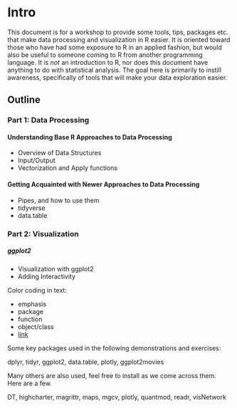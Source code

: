 # Intro

This document is for a workshop to provide some tools, tips, packages etc. that make data processing and visualization in R easier.  It is oriented toward those who have had some exposure to R in an applied fashion, but would also be useful to someone coming to R from another programming language.  It is *not* an introduction to R, nor does this document have anything to do with statistical analysis.  The goal here is primarily to instill awareness, specifically of tools that will make your data exploration easier.


## Outline

### Part 1: Data Processing

#### Understanding Base R Approaches to Data Processing

- Overview of Data Structures
- Input/Output
- Vectorization and Apply functions

####  Getting Acquainted with Newer Approaches to Data Processing

- Pipes, and how to use them
- tidyverse
- data.table

### Part 2: Visualization

##### ggplot2

- Visualization with ggplot2
- Adding Interactivity


Color coding in text:

- <span class="emph">emphasis</span>
- <span class="pack">package</span>
- <span class="func">function</span>
- <span class="objclass">object/class</span>
- [link]()

Some key packages used in the following demonstrations and exercises:

dplyr, tidyr, ggplot2, data.table, plotly, ggplot2movies 

Many others are also used, feel free to install as we come across them. Here are a few.

DT, highcharter, magrittr, maps, mgcv, plotly, quantmod, readr, visNetwork
